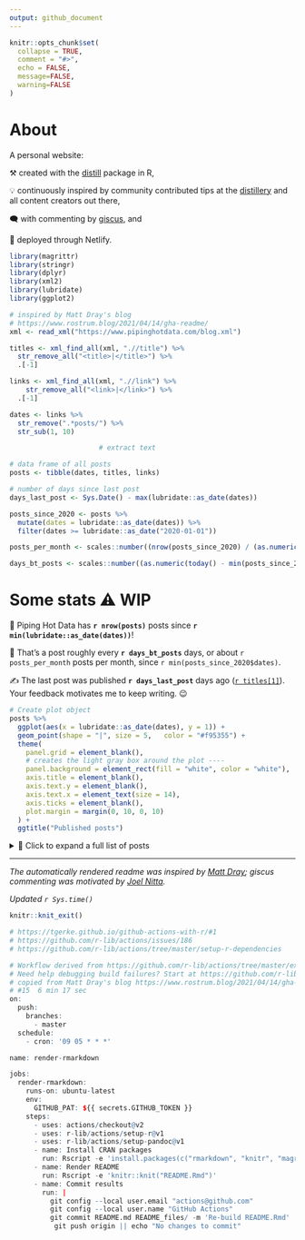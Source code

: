 ```yaml
---
output: github_document
---
```



<!-- README.md is generated from README.Rmd. Please edit that file -->

```r
knitr::opts_chunk$set(
  collapse = TRUE,
  comment = "#>",
  echo = FALSE,
  message=FALSE, 
  warning=FALSE
)
```

# About

A personal website:

⚒️ created with the [distill](https://rstudio.github.io/distill/) package in R,

💡 continuously inspired by community contributed tips at the [distillery](https://jhelvy.github.io/distillery/) and all content creators out there,

🗨️ with commenting by [giscus](https://giscus.app/), and

🚀 deployed through Netlify.


```r
library(magrittr)
library(stringr)
library(dplyr)
library(xml2)
library(lubridate)
library(ggplot2)
```

```r
# inspired by Matt Dray's blog 
# https://www.rostrum.blog/2021/04/14/gha-readme/
xml <- read_xml("https://www.pipinghotdata.com/blog.xml")

titles <- xml_find_all(xml, ".//title") %>% 
  str_remove_all("<title>|</title>") %>% 
  .[-1]

links <- xml_find_all(xml, ".//link") %>% 
    str_remove_all("<link>|</link>") %>% 
  .[-1]

dates <- links %>% 
  str_remove(".*posts/") %>% 
  str_sub(1, 10)

                      # extract text

# data frame of all posts
posts <- tibble(dates, titles, links)

# number of days since last post
days_last_post <- Sys.Date() - max(lubridate::as_date(dates))

posts_since_2020 <- posts %>% 
  mutate(dates = lubridate::as_date(dates)) %>% 
  filter(dates >= lubridate::as_date("2020-01-01"))

posts_per_month <- scales::number((nrow(posts_since_2020) / (as.numeric(today() - min(posts_since_2020$dates)))) * 30, 0.1)

days_bt_posts <- scales::number((as.numeric(today() - min(posts_since_2020$dates))) / nrow(posts), 1)

```




# Some stats ⚠️ WIP

🎉 Piping Hot Data has **`r nrow(posts)`** posts since **`r min(lubridate::as_date(dates))`**!

📅 That's a post roughly every **`r days_bt_posts`** days, or about `r posts_per_month` posts per month, since `r min(posts_since_2020$dates)`.


✍️ The last post was published **`r days_last_post`** days ago ([`r titles[1]`](`r links[1]`)). Your feedback motivates me to keep writing. 😉

```r
# Create plot object
posts %>%
  ggplot(aes(x = lubridate::as_date(dates), y = 1)) +
  geom_point(shape = "|", size = 5,   color = "#f95355") + 
  theme(
    panel.grid = element_blank(),
    # creates the light gray box around the plot ----
    panel.background = element_rect(fill = "white", color = "white"),
    axis.title = element_blank(),
    axis.text.y = element_blank(),
    axis.text.x = element_text(size = 14),
    axis.ticks = element_blank(),
    plot.margin = margin(0, 10, 0, 10)
  ) +
  ggtitle("Published posts")
```



<details><summary>📂 Click to expand a full list of posts</summary>

```r
posts %>%
  transmute(
    Date = dates, 
    Title = paste0("[", titles, "](", links, ")")
  ) %>% 
  knitr::kable()
```
</details>

---

_The automatically rendered readme was inspired by [Matt Dray](https://www.rostrum.blog/2021/04/14/gha-readme/); giscus commenting
was motivated by [Joel Nitta](https://www.joelnitta.com/posts/2021-11-24_using-giscus/)._


_Updated `r Sys.time()`_


```r
knitr::knit_exit()
```


```r
# https://tgerke.github.io/github-actions-with-r/#1
# https://github.com/r-lib/actions/issues/186
# https://github.com/r-lib/actions/tree/master/setup-r-dependencies
```

```r
# Workflow derived from https://github.com/r-lib/actions/tree/master/examples
# Need help debugging build failures? Start at https://github.com/r-lib/actions#where-to-find-help
# copied from Matt Dray's blog https://www.rostrum.blog/2021/04/14/gha-readme/
# #15  6 min 17 sec
on:
  push:
    branches:
      - master
  schedule:
    - cron: '09 05 * * *'

name: render-rmarkdown

jobs:
  render-rmarkdown:
    runs-on: ubuntu-latest
    env:
      GITHUB_PAT: ${{ secrets.GITHUB_TOKEN }}
    steps:
      - uses: actions/checkout@v2
      - uses: r-lib/actions/setup-r@v1
      - uses: r-lib/actions/setup-pandoc@v1
      - name: Install CRAN packages
        run: Rscript -e 'install.packages(c("rmarkdown", "knitr", "magrittr", "ggplot2", "stringr", "dplyr", "xml2", "lubridate"))'      
      - name: Render README
        run: Rscript -e 'knitr::knit("README.Rmd")'
      - name: Commit results
        run: |
          git config --local user.email "actions@github.com"
          git config --local user.name "GitHub Actions"
          git commit README.md README_files/ -m 'Re-build README.Rmd' || echo "No changes to commit"
           git push origin || echo "No changes to commit"

      
```



